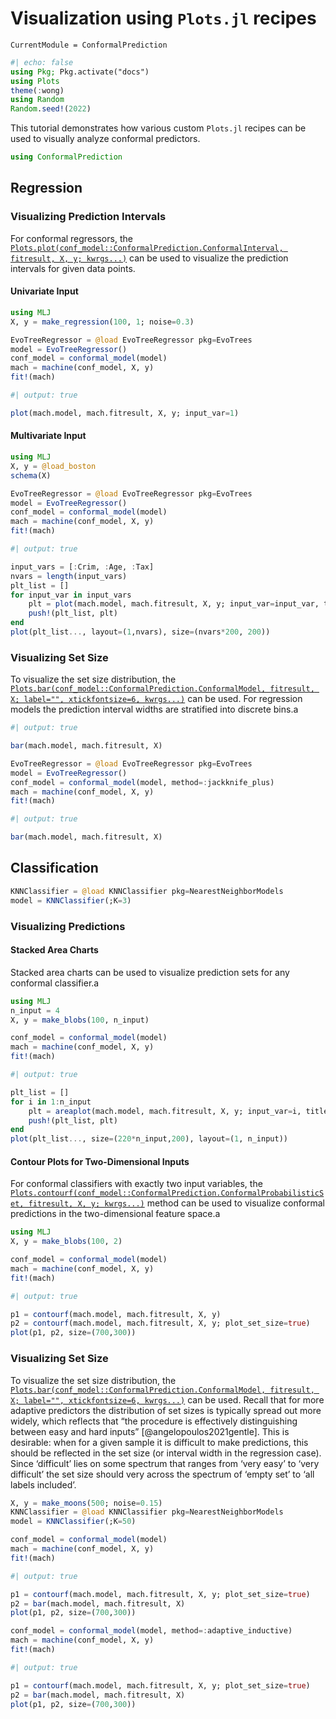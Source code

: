 # Visualization using `Plots.jl` recipes

```@meta
CurrentModule = ConformalPrediction
```

```julia
#| echo: false
using Pkg; Pkg.activate("docs")
using Plots
theme(:wong)
using Random
Random.seed!(2022)
```

This tutorial demonstrates how various custom `Plots.jl` recipes can be used to visually analyze conformal predictors.

```julia
using ConformalPrediction
```

## Regression

### Visualizing Prediction Intervals

For conformal regressors, the [`Plots.plot(conf_model::ConformalPrediction.ConformalInterval, fitresult, X, y; kwrgs...)`](@ref) can be used to visualize the prediction intervals for given data points.

#### Univariate Input

```julia
using MLJ
X, y = make_regression(100, 1; noise=0.3)
```

```julia
EvoTreeRegressor = @load EvoTreeRegressor pkg=EvoTrees
model = EvoTreeRegressor() 
conf_model = conformal_model(model)
mach = machine(conf_model, X, y)
fit!(mach)
```

```julia
#| output: true

plot(mach.model, mach.fitresult, X, y; input_var=1)
```

#### Multivariate Input

```julia
using MLJ
X, y = @load_boston
schema(X)
```

```julia
EvoTreeRegressor = @load EvoTreeRegressor pkg=EvoTrees
model = EvoTreeRegressor() 
conf_model = conformal_model(model)
mach = machine(conf_model, X, y)
fit!(mach)
```

```julia
#| output: true

input_vars = [:Crim, :Age, :Tax]
nvars = length(input_vars)
plt_list = []
for input_var in input_vars
    plt = plot(mach.model, mach.fitresult, X, y; input_var=input_var, title=input_var)
    push!(plt_list, plt)
end
plot(plt_list..., layout=(1,nvars), size=(nvars*200, 200))
```

### Visualizing Set Size

To visualize the set size distribution, the [`Plots.bar(conf_model::ConformalPrediction.ConformalModel, fitresult, X; label="", xtickfontsize=6, kwrgs...)`](@ref) can be used. For regression models the prediction interval widths are stratified into discrete bins.a

```julia
#| output: true

bar(mach.model, mach.fitresult, X)
```

```julia
EvoTreeRegressor = @load EvoTreeRegressor pkg=EvoTrees
model = EvoTreeRegressor() 
conf_model = conformal_model(model, method=:jackknife_plus)
mach = machine(conf_model, X, y)
fit!(mach)
```

```julia
#| output: true

bar(mach.model, mach.fitresult, X)
```

## Classification

```julia
KNNClassifier = @load KNNClassifier pkg=NearestNeighborModels
model = KNNClassifier(;K=3)
```

### Visualizing Predictions

#### Stacked Area Charts

Stacked area charts can be used to visualize prediction sets for any conformal classifier.a

```julia
using MLJ
n_input = 4
X, y = make_blobs(100, n_input)
```

```julia
conf_model = conformal_model(model)
mach = machine(conf_model, X, y)
fit!(mach)
```

```julia
#| output: true

plt_list = []
for i in 1:n_input
    plt = areaplot(mach.model, mach.fitresult, X, y; input_var=i, title="Input $i")
    push!(plt_list, plt)
end
plot(plt_list..., size=(220*n_input,200), layout=(1, n_input))
```

#### Contour Plots for Two-Dimensional Inputs

For conformal classifiers with exactly two input variables, the [`Plots.contourf(conf_model::ConformalPrediction.ConformalProbabilisticSet, fitresult, X, y; kwrgs...)`](@ref) method can be used to visualize conformal predictions in the two-dimensional feature space.a

```julia
using MLJ
X, y = make_blobs(100, 2)
```

```julia
conf_model = conformal_model(model)
mach = machine(conf_model, X, y)
fit!(mach)
```

```julia
#| output: true

p1 = contourf(mach.model, mach.fitresult, X, y)
p2 = contourf(mach.model, mach.fitresult, X, y; plot_set_size=true)
plot(p1, p2, size=(700,300))
```

### Visualizing Set Size

To visualize the set size distribution, the [`Plots.bar(conf_model::ConformalPrediction.ConformalModel, fitresult, X; label="", xtickfontsize=6, kwrgs...)`](@ref) can be used. Recall that for more adaptive predictors the distribution of set sizes is typically spread out more widely, which reflects that “the procedure is effectively distinguishing between easy and hard inputs” [@angelopoulos2021gentle]. This is desirable: when for a given sample it is difficult to make predictions, this should be reflected in the set size (or interval width in the regression case). Since ‘difficult’ lies on some spectrum that ranges from ‘very easy’ to ‘very difficult’ the set size should very across the spectrum of ‘empty set’ to ‘all labels included’.

```julia
X, y = make_moons(500; noise=0.15)
KNNClassifier = @load KNNClassifier pkg=NearestNeighborModels
model = KNNClassifier(;K=50) 
```

```julia
conf_model = conformal_model(model)
mach = machine(conf_model, X, y)
fit!(mach)
```

```julia
#| output: true

p1 = contourf(mach.model, mach.fitresult, X, y; plot_set_size=true)
p2 = bar(mach.model, mach.fitresult, X)
plot(p1, p2, size=(700,300))
```

```julia
conf_model = conformal_model(model, method=:adaptive_inductive)
mach = machine(conf_model, X, y)
fit!(mach)
```

```julia
#| output: true

p1 = contourf(mach.model, mach.fitresult, X, y; plot_set_size=true)
p2 = bar(mach.model, mach.fitresult, X)
plot(p1, p2, size=(700,300))
```







